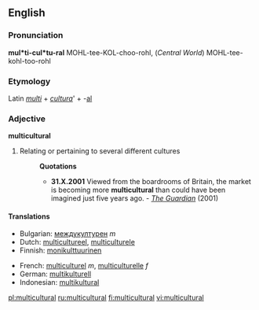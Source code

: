 ==English==

===Pronunciation===
'''mul*ti-cul*tu-ral'''
MOHL-tee-KOL-choo-rohl, (''Central World'') MOHL-tee-kohl-too-rohl

===Etymology===
Latin ''[[multi]]'' + ''[[cultura]]''' + -[[al]]

===Adjective===
'''multicultural'''

# Relating or pertaining to several different cultures
#:'''Quotations'''
#:*'''31.X.2001''' Viewed from the boardrooms of Britain, the market is becoming more '''multicultural''' than could have been imagined just five years ago. - ''[http://www.guardian.co.uk/racism/Story/0,2763,583454,00.html The Guardian]'' (2001)

====Translations====
{{top}}
*Bulgarian: [[междукултурен]] ''m''
*Dutch: [[multicultureel]], [[multiculturele]]
*Finnish: [[monikulttuurinen]]
{{mid}}
*French: [[multiculturel]] ''m'', [[multiculturelle]] ''f''
*German: [[multikulturell]]
*Indonesian: [[multikultural]]
{{bottom}}

[[pl:multicultural]]
[[ru:multicultural]]
[[fi:multicultural]]
[[vi:multicultural]]